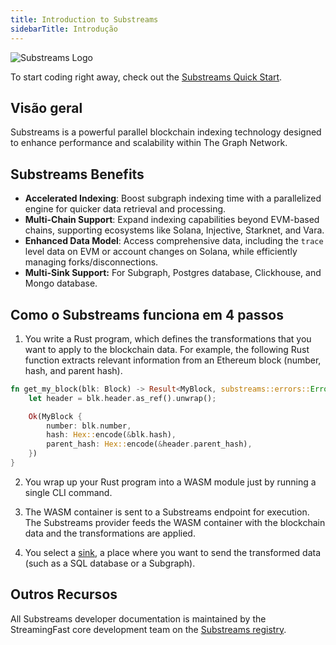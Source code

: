 ```yaml
---
title: Introduction to Substreams
sidebarTitle: Introdução
---
```


![Substreams Logo](/img/substreams-logo.png)

To start coding right away, check out the [Substreams Quick Start](/substreams/quick-start/).

## Visão geral

Substreams is a powerful parallel blockchain indexing technology designed to enhance performance and scalability within The Graph Network.

## Substreams Benefits

- **Accelerated Indexing**: Boost subgraph indexing time with a parallelized engine for quicker data retrieval and processing.
- **Multi-Chain Support**: Expand indexing capabilities beyond EVM-based chains, supporting ecosystems like Solana, Injective, Starknet, and Vara.
- **Enhanced Data Model**: Access comprehensive data, including the `trace` level data on EVM or account changes on Solana, while efficiently managing forks/disconnections.
- **Multi-Sink Support:** For Subgraph, Postgres database, Clickhouse, and Mongo database.

## Como o Substreams funciona em 4 passos

1. You write a Rust program, which defines the transformations that you want to apply to the blockchain data. For example, the following Rust function extracts relevant information from an Ethereum block (number, hash, and parent hash).

```rust
fn get_my_block(blk: Block) -> Result<MyBlock, substreams::errors::Error> {
    let header = blk.header.as_ref().unwrap();

    Ok(MyBlock {
        number: blk.number,
        hash: Hex::encode(&blk.hash),
        parent_hash: Hex::encode(&header.parent_hash),
    })
}
```

2. You wrap up your Rust program into a WASM module just by running a single CLI command.

3. The WASM container is sent to a Substreams endpoint for execution. The Substreams provider feeds the WASM container with the blockchain data and the transformations are applied.

4. You select a [sink](https://docs.substreams.dev/how-to-guides/sinks), a place where you want to send the transformed data (such as a SQL database or a Subgraph).

## Outros Recursos

All Substreams developer documentation is maintained by the StreamingFast core development team on the [Substreams registry](https://docs.substreams.dev).
